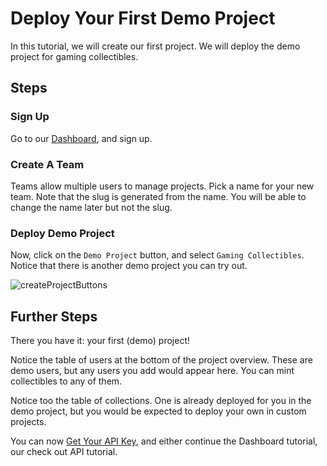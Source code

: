 
# Deploy Your First Demo Project

In this tutorial, we will create our first project. We will deploy the demo project for gaming collectibles.

## Steps

<Steps>

### Sign Up
Go to our [Dashboard](https://dashboard.owlprotocol.xyz/), and sign up.

### Create A Team

Teams allow multiple users to manage projects. Pick a name for your new team. Note that the slug is generated from the name. You will be able to change the name later but not the slug.


<Screenshot src={createTeam} alt="createTeam" />

### Deploy Demo Project

Now, click on the `Demo Project` button, and select `Gaming Collectibles`. Notice that there is another demo project you can try out.


<Image src={createProjectButtons} alt="createProjectButtons" height={65} />


<Screenshot src={demoProjectTypeSelect} alt="demoProjectTypeSelect" />

</Steps>

## Further Steps

There you have it: your first (demo) project!

Notice the table of users at the bottom of the project overview. These are demo users, but any users you add would appear here. You can mint collectibles to any of them.

Notice too the table of collections. One is already deployed for you in the demo project, but you would be expected to deploy your own in custom projects.

You can now [Get Your API Key](/quickstart#get-your-api-key), and either continue the Dashboard tutorial, our check out API tutorial.

